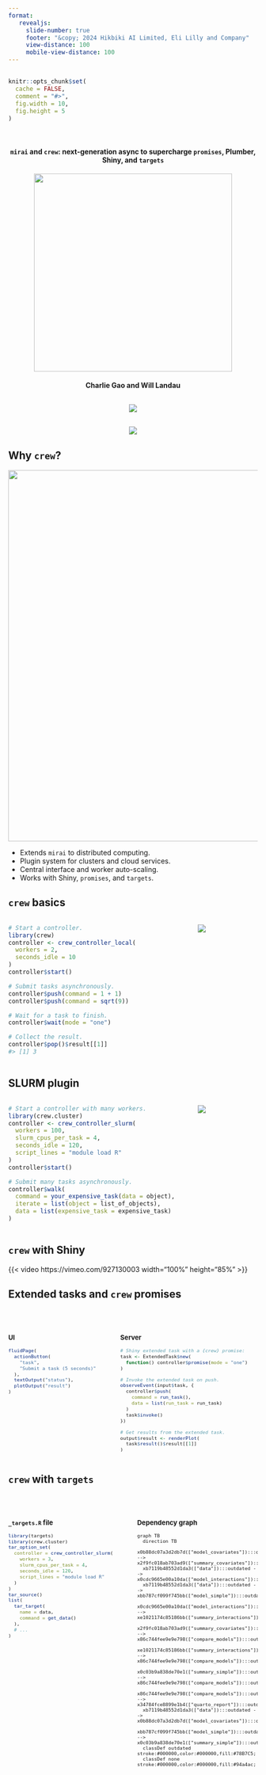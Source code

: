 ```yaml
---
format:
   revealjs:
     slide-number: true
     footer: "&copy; 2024 Hikbiki AI Limited, Eli Lilly and Company"
     view-distance: 100
     mobile-view-distance: 100
---
```


##

```r
knitr::opts_chunk$set(
  cache = FALSE,
  comment = "#>",
  fig.width = 10, 
  fig.height = 5
)
```

<style>
.reveal .tiny {
  display: inline-block;
  font-size: 0.5em;
  line-height: 1.0em;
  vertical-align: top;
}
.reveal .medium {
  display: inline-block;
  font-size: 0.75em;
  line-height: 1.5em;
  vertical-align: top;
}
</style>

<center>
<br>
<h4>`mirai` and `crew`: next-generation async to supercharge `promises`, Plumber, Shiny, and `targets`</h4>
<img src="./images/title.png" height="400px">
<br>
<h4>Charlie Gao and Will Landau</h4>
</center>

## 

<center>
<img src="./images/mirai.png">
</center>

## 

<center>
<img src="./images/crew.png">
</center>

## Why `crew`?

<center>
<img src="./images/plugins.png" width=750>
</center>

* Extends `mirai` to distributed computing.
* Plugin system for clusters and cloud services.
* Central interface and worker auto-scaling.
* Works with Shiny, `promises`, and `targets`.

## `crew` basics

:::: {.columns}

::: {.column width="75%"}

```r
# Start a controller.
library(crew)
controller <- crew_controller_local(
  workers = 2,
  seconds_idle = 10
)
controller$start()

# Submit tasks asynchronously.
controller$push(command = 1 + 1)
controller$push(command = sqrt(9))

# Wait for a task to finish.
controller$wait(mode = "one")

# Collect the result.
controller$pop()$result[[1]]
#> [1] 3
```

:::

::: {.column width="25%"}

<img src="./images/crew.png">

:::

::::

## SLURM plugin

:::: {.columns}

::: {.column width="75%"}

```r
# Start a controller with many workers.
library(crew.cluster)
controller <- crew_controller_slurm(
  workers = 100,
  slurm_cpus_per_task = 4,
  seconds_idle = 120,
  script_lines = "module load R"
)
controller$start()

# Submit many tasks asynchronously.
controller$walk(
  command = your_expensive_task(data = object),
  iterate = list(object = list_of_objects),
  data = list(expensive_task = expensive_task)
)
```

:::

::: {.column width="25%"}

<img src="./images/crew.cluster.png">

:::

::::

## `crew` with Shiny

{{< video https://vimeo.com/927130003  width="100%" height="85%" >}}

## Extended tasks and `crew` promises

<br>

:::: {.columns style="font-size: 80%"}

::: {.column width="43%"}

### UI

```r
fluidPage(
  actionButton(
    "task",
    "Submit a task (5 seconds)"
  ),
  textOutput("status"),
  plotOutput("result")
)
```

:::

::: {.column width="57%"}

### Server

```r
# Shiny extended task with a {crew} promise:
task <- ExtendedTask$new(
  function() controller$promise(mode = "one")
)

# Invoke the extended task on push.
observeEvent(input$task, {
  controller$push(
    command = run_task(),
    data = list(run_task = run_task)
  )
  task$invoke()
})

# Get results from the extended task.
output$result <- renderPlot(
  task$result()$result[[1]]
)
```

:::

::::

## `crew` with `targets`

<br>

:::: {.columns style="font-size: 80%"}

::: {.column width="50%"}

### `_targets.R` file

```r
library(targets)
library(crew.cluster)
tar_option_set(
  controller = crew_controller_slurm(
    workers = 3,
    slurm_cpus_per_task = 4,
    seconds_idle = 120,
    script_lines = "module load R"
  )
)
tar_source()
list(
  tar_target(
    name = data,
    command = get_data()
  ),
  # ...
)
```

:::

::: {.column width="50%"}

### Dependency graph

```mermaid
graph TB
  direction TB
  x0b88dc07a3d2db7d(["model_covariates"]):::outdated --> x2f9fc018ab703ad9(["summary_covariates"]):::outdated
  xb7119b48552d1da3(["data"]):::outdated --> x0cdc9665e00a10da(["model_interactions"]):::outdated
  xb7119b48552d1da3(["data"]):::outdated --> xbb787cf099f745bb(["model_simple"]):::outdated
  x0cdc9665e00a10da(["model_interactions"]):::outdated --> xe1021174c85186bb(["summary_interactions"]):::outdated
  x2f9fc018ab703ad9(["summary_covariates"]):::outdated --> x86c744fee9e9e798(["compare_models"]):::outdated
  xe1021174c85186bb(["summary_interactions"]):::outdated --> x86c744fee9e9e798(["compare_models"]):::outdated
  x0c03b9a838de70e1(["summary_simple"]):::outdated --> x86c744fee9e9e798(["compare_models"]):::outdated
  x86c744fee9e9e798(["compare_models"]):::outdated --> x34784fce8899e1b4(["quarto_report"]):::outdated
  xb7119b48552d1da3(["data"]):::outdated --> x0b88dc07a3d2db7d(["model_covariates"]):::outdated
  xbb787cf099f745bb(["model_simple"]):::outdated --> x0c03b9a838de70e1(["summary_simple"]):::outdated
  classDef outdated stroke:#000000,color:#000000,fill:#78B7C5;
  classDef none stroke:#000000,color:#000000,fill:#94a4ac;
```

:::

::::
